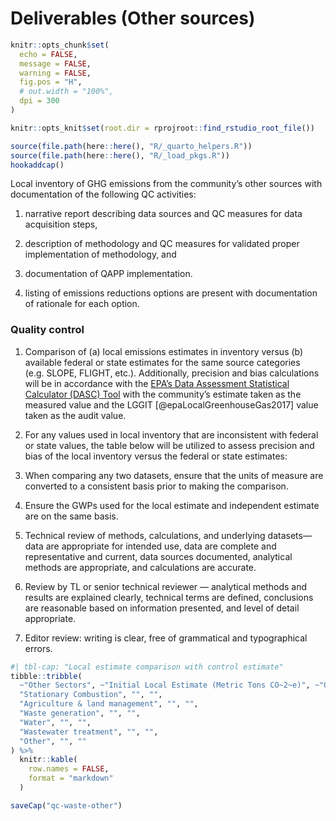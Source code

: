# Deliverables (Other sources)

```r
knitr::opts_chunk$set(
  echo = FALSE,
  message = FALSE,
  warning = FALSE,
  fig.pos = "H",
  # out.width = "100%",
  dpi = 300
)

knitr::opts_knit$set(root.dir = rprojroot::find_rstudio_root_file())
```
```r
source(file.path(here::here(), "R/_quarto_helpers.R"))
source(file.path(here::here(), "R/_load_pkgs.R"))
hookaddcap()
```


Local inventory of GHG emissions from the community’s other sources with documentation of the following QC activities: 

(1) narrative report describing data sources and QC measures for data acquisition steps, 

(2) description of methodology and QC measures for validated proper implementation of methodology, and 

(3) documentation of QAPP implementation.

(4) listing of emissions reductions options are present with documentation of rationale for each option.


### Quality control

1.	Comparison of (a) local emissions estimates in inventory versus (b) available federal or state estimates for the same source categories (e.g. SLOPE, FLIGHT, etc.). Additionally, precision and bias calculations will be in accordance with the [EPA’s Data Assessment Statistical Calculator (DASC) Tool](https://www.epa.gov/sites/default/files/2020-10/dasc_11_3_17.xls) with the community’s estimate taken as the measured value and the LGGIT [@epaLocalGreenhouseGas2017] value taken as the audit value.

2.	For any values used in local inventory that are inconsistent with federal or state values, the table below will be utilized to assess precision and bias of the local inventory versus the federal or state estimates:

3.	When comparing any two datasets, ensure that the units of measure are converted to a consistent basis prior to making the comparison.

4.	Ensure the GWPs used for the local estimate and independent estimate are on the same basis. 

5.	Technical review of methods, calculations, and underlying datasets—data are appropriate for intended use, data are complete and representative and current, data sources documented, analytical methods are appropriate, and calculations are accurate.

6.	Review by TL or senior technical reviewer — analytical methods and results are explained clearly, technical terms are defined, conclusions are reasonable based on information presented, and level of detail appropriate.

7.	Editor review: writing is clear, free of grammatical and typographical errors.


```r
#| tbl-cap: "Local estimate comparison with control estimate"
tibble::tribble(
  ~"Other Sectors", ~"Initial Local Estimate (Metric Tons CO~2~e)", ~"QC Estimate based on SLOPE (Metric Tons CO~2~e)",
  "Stationary Combustion", "", "",
  "Agriculture & land management", "", "",
  "Waste generation", "", "",
  "Water", "", "",
  "Wastewater treatment", "", "",
  "Other", "", ""
) %>%
  knitr::kable(
    row.names = FALSE,
    format = "markdown"
  )
```

```r
saveCap("qc-waste-other")
```
